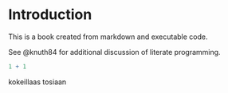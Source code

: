 # Introduction

This is a book created from markdown and executable code.

See @knuth84 for additional discussion of literate programming.

```r
1 + 1
```

kokeillaas tosiaan
